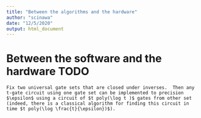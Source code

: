 ```yaml
---
title: "Between the algorithms and the hardware"
author: "scinawa"
date: "12/5/2020"
output: html_document
---
```


# Between the software and the hardware TODO

<!--
# TODO Write chapter on developement, compilation, erro correction, and optimization of quantum circuits on real hardware.
# There is a lot going on between
# Somehow, it is pretty dounting to understand all the possibile process that can going
# from the moment we finished writing our algorithm in a high level langauge
# such as python and the moment when we execute our code on a platform.
# Here we shold give the high-level understanding of what is going on, so the practicioner in quantum algorithms
# can have an idea of all the layers of abstractions that are between the software and the hardware.
# labels: help wanted, good first issue
-->


```theorem
Fix two universal gate sets that are closed under inverses.  Then any t-gate circuit using one gate set can be implemented to precision $\epsilon$ using a circuit of $t poly(\log t )$ gates from other set (indeed, there is a classical algorithm for finding this circuit in time $t poly(\log \frac{t}{\epsilon})$).
```



<!-- ## Coding a quantum algorithm -->

<!-- - ...  -->
<!-- - ... -->

<!-- ## Compilation and optimization -->

<!-- - rewriting rules -->
<!-- - ZX calcolus -->
<!-- - library for optimization -->


<!-- ## Error correction -->

<!-- - the theory of error correction.. -->
<!-- -  -->


<!-- ## Putting all together: resource estimation -->

<!-- - examples for QRAM (code for finding p) -->
<!-- - the paper of ashley of backtracking.. -->





<!-- - **Reception the data and preprocessing**. First you will receive the dataset $X \in \mathbb{R}^{n \times d}$ via a classical channel (i.e. an internet connection or a disk). This step cannot take less than $nd$. Here thus, you have a free "preprocessing" time that allows you to applly some function to the data. This can be an operation on the data, like a normalization of the rows of the matrix, or the scaling by a certain scalar. Often, a preprocessing of $nd\log nd$ time allows to build a circuit that will be used in the quantum algorithm (QRAM).  -->
<!-- Obviously you want to encode you dataset in a data structure that can be easily updated, without requiring to preprocess the entire dataset at each update. -->

<!-- - **Creation of the circuit**. Then, using specific libraries dedicated to quantum machine learning algorithms will be used to produce the quantum assemply to run the quantum algorithms. These library will generate the quantum assembly that implements some specification of quantum machine learning algorithms. These algorithms can be any machine learning algorithm, from QAOA to QRAM-based algos, to VQE, and so on. The output of these library is a quantum circuit.  -->


<!-- - **Compilation**  -->
<!-- Now the qasm is ready to be translated into the gate set accepted by the quantum architecture considered. -->
<!-- This because we don't know yet which will be the accepting gateset accepted by the hardware we are using. Each of the various technologies that are currently tested to build a scalable quantum computer have a different universal gate set. It is thus paramount have efficient circuit to compile QASM code form one architecture to the other. Thanks to the Solovay-Kitaev Theorem we know that it can be done by circuit of size at most $O(\log(1/\epsilon))$ bigger than the original, but we hope to achieve way better results -->
<!-- This is because the circuit our software generate offer a very conveniente gateset (i.e. all the higher level abstraction that a quantum programmer needs such as CNOTS, CSWASP and all the possible parametrized Pauli rotations). This is rarerly what the underlying hardware can accept, and thus we need to specify our circuit in the accepted gateset.  -->

<!-- - **Optimization**. Then, the code generated needs to be optimized -->


<!-- - **Application of error correcting code** -->
<!-- Here you decide the error correcting code according to the error model of your hardware. For certain reason, the error correctin code most used are the surface code, but other error codes exists,  -->

<!-- - **Topology adaptation** -->
<!-- The connectivity of the quantum computer might prevent the execution of gates on two qubits physically distant. Practically, two qubits might be too much spatially separated to apply a CNOT. We need thus to introduce a series of swaps. This process is called nnization, and can add up to $XX$ percent of gates to the final circuit. -->


<!-- - **Execution** the quantum algorithm is finally executed on the machine and a final state $\ket{\psi}$ is produced. -->

<!-- The meaning of the final state of a qml algorithm might be of different nature.  -->

<!-- - in some configuration they may act as the "transform" function of the sklearn objects: it will map a vector (or vectors in superpositions) from a feature space to another. These algorithms will have a runtime that is $O(\log nd)$. They can be used to recover "classically" the new dataset mapped in the new feature space by performing tomography, which inflates the cost of the procedure to $O(nd)$.   -->
<!-- Some of these example are QSFA, [PCA](), [](), []().  -->
<!-- Eventually, they can be used to map together the training set and a test vector in the feature space, where the classification decision is taken. As an example, imagine that for image classificaiton the algorithm outputs 0 if the test element is an image of a dog and 1 if the test image is a cat. In this configuration the runtime is expected to be logarithmic in the dataset, thus O(\log nd)$. But still, having a logarithmic dependence might be undesirable if we are expected to process a lot of new data. -->

<!-- - In other configurations they will behave more as "fit", and output a description of the model that you have fit. The model is usually encoded with the amplitude encoding. It is thus reasonable to expect the running time of these class of algorithms to be at least $O(d)$, since usually the dimension of the model of a machine learning algorithm is proportional to the number of feature of the data. Among all the $O(d)$ algorithms, the ones that are expected to be more efficient are those that build the model in $\log nd$ time, such that the only step linear in the dimension of the dataset is the final tomography. -->

<!-- In both cases, the algorithm will usually depent on some characteristics of the dataset. Some common function of $X$ are the sparsity, the Frobenius norm, the maximum $l_1$ norm of the rows of $X$, the rank of $X$, and so on. This might rule out the application of these algorithm to all the datasets, but it seems that these function scale well: less than $O(nd)$.  -->

<!-- You might imagine to execute the gates as soon are generated by the library, but this would be non optimal in terms of the optimization of the final quantum algorithms. Most of the gate synthesys algorithms to compile one circuit in a specific architecture take as imput the whole algorithm as they arn't online.  -->
